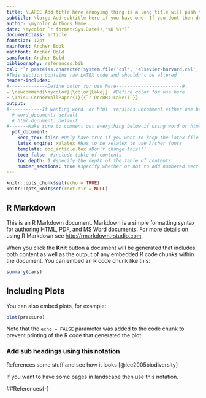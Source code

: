 ```yaml
---
title: \LARGE Add title here annoying thing is a long title will push the author stuff down
subtitle: \large Add subtitle here if you have one. If you dont then delete
author: \mycolor Authors Name
date: \mycolor `r format(Sys.Date(),"%B %Y")`
documentclass: article
fontsize: 12pt
mainfont: Archer Book
mathfont: Archer Bold
sansfont: Archer Bold
bibliography: references.bib
csl: "`r paste(as.character(system.file('csl', 'elsevier-harvard.csl', package = 'DocRR')))`"
#This section contains raw LATEX code and shouldn't be altered
header-includes:
#--------------Define color for use here------------------------#
- \newcommand{\mycolor}{\color{Lake}}  #Define color for use here
- \ThisULCornerWallPaper{1}{{`r DocRR::Lake()`}}
output:
#------------If wanting word  or html  versions uncomment either one below--------#
  # word_document: default 
  # html_document: default
#-------Make sure to comment out everything below if using word or html above-----#
  pdf_document:
    keep_tex: false #Only have true if you want to keep the latex file produced
    latex_engine: xelatex #Has to be xelatex to use Archer fonts
    template: doc_article.tex #Don't change this!!!
    toc: false  #include table of contents
    toc_depth: 1 #specify the depth of the table of contents
    number_sections: true #specify whether or not to add numbered sections
---
```


```r
knitr::opts_chunk$set(echo = TRUE)
knitr::opts_knit$set(root.dir = NULL)
```

## R Markdown{-}

This is an R Markdown document. Markdown is a simple formatting syntax for authoring HTML, PDF, and MS Word documents. For more details on using R Markdown see <http://rmarkdown.rstudio.com>.

When you click the **Knit** button a document will be generated that includes both content as well as the output of any embedded R code chunks within the document. You can embed an R code chunk like this:

```r
summary(cars)
```

## Including Plots{-}

You can also embed plots, for example:

```r
plot(pressure)
```

Note that the `echo = FALSE` parameter was added to the code chunk to prevent printing of the R code that generated the plot.

### Add sub headings using this notation{-}
References some stuff and see how it looks [@lee2005biodiversity]

\newpage
\blandscape
If you want to have some pages in landscape then use this notation.
\elandscape
\newpage

##References{-}



